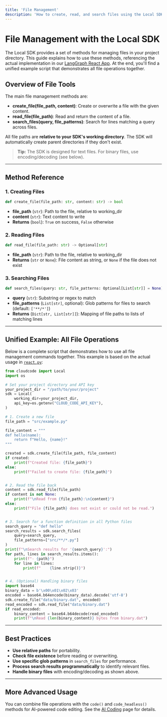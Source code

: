 ```yaml
---
title: 'File Management'
description: 'How to create, read, and search files using the Local SDK (with unified example)'
---
```


# File Management with the Local SDK

The Local SDK provides a set of methods for managing files in your project directory. This guide explains how to use these methods, referencing the actual implementation in our [LangGraph React App](https://github.com/LMSystems-ai/cloud-coding/blob/main/langgraph/src/react.py). At the end, you'll find a unified example script that demonstrates all file operations together.

## Overview of File Tools

The main file management methods are:

- **create_file(file_path, content)**: Create or overwrite a file with the given content.
- **read_file(file_path)**: Read and return the content of a file.
- **search_files(query, file_patterns)**: Search for lines matching a query across files.

All file paths are **relative to your SDK's working directory**. The SDK will automatically create parent directories if they don't exist.

> **Tip:** The SDK is designed for text files. For binary files, use encoding/decoding (see below).

---

## Method Reference

### 1. Creating Files

```python
def create_file(file_path: str, content: str) -> bool
```
- **file_path** (`str`): Path to the file, relative to working_dir
- **content** (`str`): Text content to write
- **Returns** (`bool`): `True` on success, `False` otherwise

### 2. Reading Files

```python
def read_file(file_path: str) -> Optional[str]
```
- **file_path** (`str`): Path to the file, relative to working_dir
- **Returns** (`str` or `None`): File content as string, or `None` if the file does not exist

### 3. Searching Files

```python
def search_files(query: str, file_patterns: Optional[List[str]] = None) -> Dict[str, List[str]]
```
- **query** (`str`): Substring or regex to match
- **file_patterns** (`List[str]`, optional): Glob patterns for files to search (default: `['**/*']`)
- **Returns** (`Dict[str, List[str]]`): Mapping of file paths to lists of matching lines

---

## Unified Example: All File Operations

Below is a complete script that demonstrates how to use all file management commands together. This example is based on the actual usage in [`react.py`](../../cloud-coding/langgraph/src/react.py):

```python
from cloudcode import Local
import os

# Set your project directory and API key
your_project_dir = "/path/to/your/project"
sdk = Local(
    working_dir=your_project_dir,
    api_key=os.getenv("CLOUD_CODE_API_KEY"),
)

# 1. Create a new file
file_path = "src/example.py"

file_content = """
def hello(name):
    return f"Hello, {name}!"
"""

created = sdk.create_file(file_path, file_content)
if created:
    print(f"Created file: {file_path}")
else:
    print(f"Failed to create file: {file_path}")


# 2. Read the file back
content = sdk.read_file(file_path)
if content is not None:
    print(f"\nRead from {file_path}:\n{content}")
else:
    print(f"File {file_path} does not exist or could not be read.")


# 3. Search for a function definition in all Python files
search_query = "def hello"
search_results = sdk.search_files(
    query=search_query,
    file_patterns=["src/**/*.py"]
)
print(f"\nSearch results for '{search_query}':")
for path, lines in search_results.items():
    print(f"- {path}")
    for line in lines:
        print(f"    {line.strip()}")


# 4. (Optional) Handling binary files
import base64
binary_data = b'\x00\x01\x02\x03'
encoded = base64.b64encode(binary_data).decode('utf-8')
sdk.create_file("data/binary.dat", encoded)
read_encoded = sdk.read_file("data/binary.dat")
if read_encoded:
    binary_content = base64.b64decode(read_encoded)
    print(f"\nRead {len(binary_content)} bytes from binary.dat")
```

---

## Best Practices

- **Use relative paths** for portability.
- **Check file existence** before reading or overwriting.
- **Use specific glob patterns** in `search_files` for performance.
- **Process search results programmatically** to identify relevant files.
- **Handle binary files** with encoding/decoding as shown above.

---

## More Advanced Usage

You can combine file operations with the `code()` and `code_headless()` methods for AI-powered code editing. See the [AI Coding](./ai-coding) page for details.